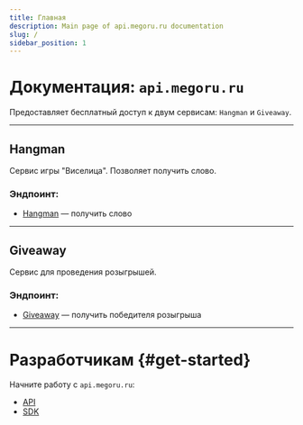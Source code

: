 ```yaml
---
title: Главная
description: Main page of api.megoru.ru documentation
slug: /
sidebar_position: 1
---
```


# Документация: `api.megoru.ru`

Предоставляет бесплатный доступ к двум сервисам: `Hangman` и `Giveaway`.

---

## Hangman

Сервис игры "Виселица". Позволяет получить слово.

### Эндпоинт:

- [Hangman](/hangman) — получить слово

---

## Giveaway

Сервис для проведения розыгрышей.

### Эндпоинт:

- [Giveaway](/giveaway) — получить победителя розыгрыша

---

# Разработчикам {#get-started}

Начните работу с `api.megoru.ru`:

- [API](/api)
- [SDK](/sdk)
